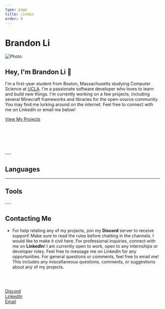 ```yaml
---
type: page
title: /index
order: 0
---
```



# Brandon Li
<Image
    src="/images/portrait.webp"
    alt="Photo"
    width={400}
    height={600}
    className="next-image float-left"
/>

## Hey, I'm Brandon Li 👋

I'm a first-year student from Boston, Massachusetts studying Computer Science at [UCLA](https://www.ucla.edu/). I'm a
passionate software developer who loves to learn and build new things. I'm currently working on a few projects,
including several Minecraft frameworks and libraries for the open-source community. You may find me lurking around on
the internet. Feel free to connect with me on LinkedIn or email me below!
<div className="contact-button">
    <a href="/projects" className="button project-button"><FaFolderOpen className="icon"/>View My Projects</a>
</div>

<br></br><br></br>
<div className="icon-container">
    <a href="https://discord.gg/MgqRKvycMC"><FaDiscord className="icon"/></a>
    <a href="https://github.com/PulseBeat02"><FaGithub className="icon"/></a>
    <a href="https://www.linkedin.com/in/brandonli28"><FaLinkedin className="icon"/></a>
    <a href="mailto:brandonli28@ucla.edu"><MdEmail className="icon"/></a>
</div>
---

## Languages
<div className="icon-container">
    <FaJava className="icon" title="Java"/>
    <FaPython className="icon" title="Python"/>
    <SiTypescript className="icon" title="TypeScript"/>
    <FaJs className="icon" title="JavaScript"/>
    <SiKotlin className="icon" title="Kotlin"/>
    <TbBrandCpp className="icon" title="C++"/>
</div>

---

## Tools
<div className="icon-container">
    <FaGitAlt className="icon" title="Git"/>
    <FaLinux className="icon" title="Linux"/>
    <FaNodeJs className="icon" title="NodeJS"/>
    <FaDatabase className="icon" title="Databases"/>
    <FaTerminal className="icon" title="Terminal"/>
</div>
---

## Contacting Me
- For help relating any of my projects, join my **Discord** server to receive support! Make sure to read the rules
before chatting in the channels. I would like to make it civil here. For professional inquiries, connect with me on
**LinkedIn**! I am currently open to work, open to any internships or developer roles. Feel free to message me on
LinkedIn for any opportunities.  For general questions or comments, feel free to email me! This includes any
miscellaneous questions, comments, or suggestions about any of my projects.

<br></br>
<div className="contact-button">
    <a href="https://discord.gg/MgqRKvycMC" className="button"><FaDiscord className="icon"/> Discord</a>
</div>
<div className="contact-button">
    <a href="https://www.linkedin.com/in/brandonli28" className="button"><FaLinkedin className="icon"/> LinkedIn</a>
</div>
<div className="contact-button">
    <a href="mailto:brandonli28@ucla.edu" className="button"><MdEmail className="icon"/> Email</a>
</div>
<br></br>
